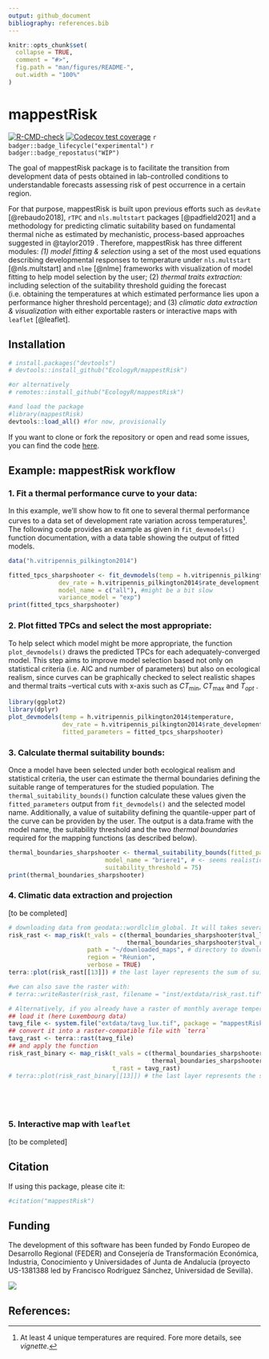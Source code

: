 ```yaml
---
output: github_document
bibliography: references.bib
---
```


<!-- README.md is generated from README.Rmd. Please edit that file -->

```r
knitr::opts_chunk$set(
  collapse = TRUE,
  comment = "#>",
  fig.path = "man/figures/README-",
  out.width = "100%"
)
```

# mappestRisk

<!-- badges: start -->

[![R-CMD-check](https://github.com/EcologyR/templateRpackage/actions/workflows/R-CMD-check.yaml/badge.svg)](https://github.com/EcologyR/templateRpackage/actions/workflows/R-CMD-check.yaml) [![Codecov test coverage](https://codecov.io/gh/EcologyR/templateRpackage/branch/master/graph/badge.svg)](https://app.codecov.io/gh/EcologyR/templateRpackage?branch=master) `r badger::badge_lifecycle("experimental")` `r badger::badge_repostatus("WIP")` <!-- `r badger::badge_codefactor("ecologyr/templaterpackage")` -->

<!-- badges: end -->

The goal of mappestRisk package is to facilitate the transition from development data of pests obtained in lab-controlled conditions to understandable forecasts assessing risk of pest occurrence in a certain region.

For that purpose, mappestRisk is built upon previous efforts such as `devRate` [@rebaudo2018], `rTPC` and `nls.multstart` packages [@padfield2021] and a methodology for predicting climatic suitability based on fundamental thermal niche as estimated by mechanistic, process-based approaches suggested in @taylor2019 . Therefore, mappestRisk has three different modules: *(1) model fitting & selection* using a set of the most used equations describing developmental responses to temperature under `nls.multstart` [@nls.multstart] and `nlme` [@nlme] frameworks with visualization of model fitting to help model selection by the user; (2) *thermal traits extraction:* including selection of the suitability threshold guiding the forecast (i.e. obtaining the temperatures at which estimated performance lies upon a performance higher threshold percentage); and (3) *climatic data extraction & visualization* with either exportable rasters or interactive maps with `leaflet` [@leaflet].

## Installation

``` r
# install.packages("devtools")
# devtools::install_github("EcologyR/mappestRisk")

#or alternatively
# remotes::install_github("EcologyR/mappestRisk")

#and load the package
#library(mappestRisk)
devtools::load_all() #for now, provisionally
```

If you want to clone or fork the repository or open and read some issues, you can find the code [here](https://github.com/EcologyR/mappestRisk).

## Example: mappestRisk workflow

### 1. Fit a thermal performance curve to your data:

In this example, we'll show how to fit one to several thermal performance curves to a data set of development rate variation across temperatures[^1]. The following code provides an example as given in `fit_devmodels()` function documentation, with a data table showing the output of fitted models.

[^1]: At least 4 unique temperatures are required. Fore more details, see *vignette*.

```r

data("h.vitripennis_pilkington2014")

fitted_tpcs_sharpshooter <- fit_devmodels(temp = h.vitripennis_pilkington2014$temperature,
              dev_rate = h.vitripennis_pilkington2014$rate_development,
              model_name = c("all"), #might be a bit slow
              variance_model = "exp") 
print(fitted_tpcs_sharpshooter)
```

### 2. Plot fitted TPCs and select the most appropriate:

To help select which model might be more appropriate, the function `plot_devmodels()` draws the predicted TPCs for each adequately-converged model. This step aims to improve model selection based not only on statistical criteria (i.e. AIC and number of parameters) but also on ecological realism, since curves can be graphically checked to select realistic shapes and thermal traits --vertical cuts with x-axis such as $CT_\min$, $CT_\max$ and $T_{opt}$ .

```r
library(ggplot2)
library(dplyr)
plot_devmodels(temp = h.vitripennis_pilkington2014$temperature,
               dev_rate = h.vitripennis_pilkington2014$rate_development,
               fitted_parameters = fitted_tpcs_sharpshooter)
```

### 3. Calculate thermal suitability bounds:

Once a model have been selected under both ecological realism and statistical criteria, the user can estimate the thermal boundaries defining the suitable range of temperatures for the studied population. The `thermal_suitability_bounds()` function calculate these values given the `fitted_parameters` output from `fit_devmodels()` and the selected model name. Additionally, a value of suitability defining the quantile-upper part of the curve can be providen by the user. The output is a data.frame with the model name, the suitability threshold and the two *thermal boundaries* required for the mapping functions (as described below).

```r
thermal_boundaries_sharpshooter <- thermal_suitability_bounds(fitted_parameters = fitted_tpcs_sharpshooter,
                           model_name = "briere1", # <- seems realistic according to `plot_devmodels()` and `fit_devmodels()` outputs
                           suitability_threshold = 75)
print(thermal_boundaries_sharpshooter)
```

### 4. Climatic data extraction and projection

[to be completed]

```r
# downloading data from geodata::wordlclim_global. It will takes several minutes the first time you download the data.
risk_rast <- map_risk(t_vals = c(thermal_boundaries_sharpshooter$tval_left,
                                 thermal_boundaries_sharpshooter$tval_right),
                      path = "~/downloaded_maps", # directory to download data
                      region = "Réunion", 
                      verbose = TRUE)
terra::plot(risk_rast[[13]]) # the last layer represents the sum of suitable months within a year; the 12-th previous ones, the monthly binary value (1, if suitable; 0, if not suitable).

#we can also save the raster with:
# terra::writeRaster(risk_rast, filename = "inst/extdata/risk_rast.tif")

# Alternatively, if you already have a raster of monthly average temperatures for your region of interest, you can use it as an input of `map_risk()`
## load it (here Luxembourg data)
tavg_file <- system.file("extdata/tavg_lux.tif", package = "mappestRisk")
## convert it into a raster-compatible file with `terra`
tavg_rast <- terra::rast(tavg_file)
## and apply the function
risk_rast_binary <- map_risk(t_vals = c(thermal_boundaries_sharpshooter$tval_left,
                                        thermal_boundaries_sharpshooter$tval_right), 
                             t_rast = tavg_rast)
# terra::plot(risk_rast_binary[[13]]) # the last layer represents the sum of suitable months within a year; the 12-th previous ones, the monthly binary value (1, if suitable; 0, if not suitable).






```

### 5. Interactive map with `leaflet`

[to be completed]


## Citation

If using this package, please cite it:

```r
#citation("mappestRisk")
```

## Funding

The development of this software has been funded by Fondo Europeo de Desarrollo Regional (FEDER) and Consejería de Transformación Económica, Industria, Conocimiento y Universidades of Junta de Andalucía (proyecto US-1381388 led by Francisco Rodríguez Sánchez, Universidad de Sevilla).

![](https://ecologyr.github.io/workshop/images/logos.png)

## References:
